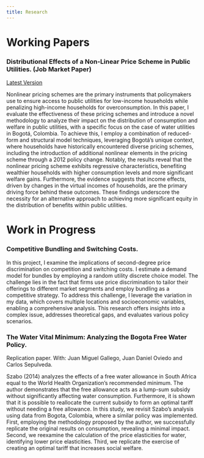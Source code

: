 ```yaml
---
title: Research
---
```


# Working Papers

### Distributional Effects of a Non-Linear Price Scheme in Public Utilities. (Job Market Paper)

[Latest Version](https://github.com/Mazathoth1/manuelrojas.github.io/raw/4ea0bf23a1804e0a51acada821cb2226f148854e/Research/JMP_Rojas_Manuel.pdf)

Nonlinear pricing schemes are the primary instruments that policymakers use to ensure access to public utilities for low-income households while penalizing high-income households for overconsumption. In this paper, I evaluate the effectiveness of these pricing schemes and introduce a novel methodology to analyze their impact on the distribution of consumption and welfare in public utilities, with a specific focus on the case of water utilities in Bogotá, Colombia. To achieve this, I employ a combination of reduced-form and structural model techniques, leveraging Bogotá's unique context, where households have historically encountered diverse pricing schemes, including the introduction of additional nonlinear elements in the pricing scheme through a 2012 policy change. Notably, the results reveal that the nonlinear pricing scheme exhibits regressive characteristics, benefiting wealthier households with higher consumption levels and more significant welfare gains. Furthermore, the evidence suggests that income effects, driven by changes in the virtual incomes of households, are the primary driving force behind these outcomes. These findings underscore the necessity for an alternative approach to achieving more significant equity in the distribution of benefits within public utilities.

# Work in Progress

### Competitive Bundling and Switching Costs.

In this project, I examine the implications of second-degree price discrimination on competition and switching costs. I estimate a demand model for bundles by employing a random utility discrete choice model. The challenge lies in the fact that firms use price discrimination to tailor their offerings to different market segments and employ bundling as a competitive strategy. To address this challenge, I leverage the variation in my data, which covers multiple locations and socioeconomic variables, enabling a comprehensive analysis. This research offers insights into a complex issue, addresses theoretical gaps, and evaluates various policy scenarios.

### The Water Vital Minimum: Analyzing the Bogota Free Water Policy.

Replication paper. With: Juan Miguel Gallego, Juan Daniel Oviedo and Carlos Sepulveda.

Szabo (2014) analyzes the effects of a free water allowance in South Africa equal to the World Health Organization's recommended minimum. The author demonstrates that the free allowance acts as a lump-sum subsidy without significantly affecting water consumption. Furthermore, it is shown that it is possible to reallocate the current subsidy to form an optimal tariff without needing a free allowance. In this study, we revisit Szabo's analysis using data from Bogota, Colombia, where a similar policy was implemented. First, employing the methodology proposed by the author, we successfully replicate the original results on consumption, revealing a minimal impact. Second, we reexamine the calculation of the price elasticities for water, identifying lower price elasticities. Third, we replicate the exercise of creating an optimal tariff that increases social welfare.
